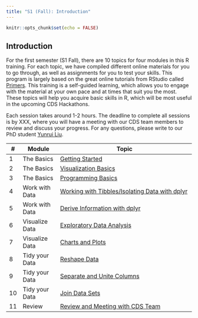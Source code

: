 ```yaml
---
title: "S1 (Fall): Introduction"
---
```


```r
knitr::opts_chunk$set(echo = FALSE)
```

## Introduction

For the first semester (S1 Fall), there are 10 topics for four modules in this R training. For each topic, we have compiled different online materials for you to go through, as well as assignments for you to test your skills. This program is largely based on the great online tutorials from RStudio called [Primers](https://rstudio.cloud/learn/primers). This training is a self-guided learning, which allows you to engage with the material at your own pace and at times that suit you the most. These topics will help you acquire basic skills in R, which will be most useful in the upcoming CDS Hackathons. 

Each session takes around 1-2 hours. The deadline to complete all sessions is by XXX, where you will have a meeting with our CDS team members to review and discuss your progress. For any questions, please write to our PhD student [Yunrui Liu](https://psychologie.unibas.ch/en/persons/liu-yunrui/). 



::: l-body
| # | Module     | Topic                         |
|---| ---------|-------------------------------|
| 1 | The Basics | [Getting Started](session1.html) |
| 2 | The Basics | [Visualization Basics](session2.html) |
| 3 | The Basics | [Programming Basics](session3.html) ||
| 4 | Work with Data | [Working with Tibbles/Isolating Data with dplyr](session4.html) |
| 5 | Work with Data | [Derive Information with dplyr](session5.html) |
| 6 | Visualize Data | [Exploratory Data Analysis](session6.html) |
| 7 | Visualize Data | [Charts and Plots](session7.html) |
| 8 | Tidy your Data | [Reshape Data](session8.html) |
| 9 | Tidy your Data | [Separate and Unite Columns](session9.html) |
| 10 | Tidy your Data | [Join Data Sets](session10.html) |
| 11 | Review | [Review and Meeting with CDS Team](session11.html) |

:::